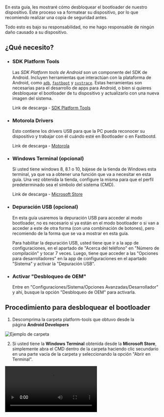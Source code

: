 
<Head
	title="[Guía] Unlock Bootloader"
	description="Guía para desbloquear el Bootloader en el dispositivo Motorola One Fusion | Astro"
	ogUrl="https://syoker.vercel.app/es/blog/motorolaonefusion/guide-unlock-bootloader"
	ogTitle="[Guía] Unlock Bootloader"
	ogDescription="Guía para desbloquear el Bootloader en el dispositivo Motorola One Fusion | Astro"
	ogImage="https://raw.githubusercontent.com/Syoker/personal-website/main/public/img/banner-unlockbootloader.png"
/>

En esta guía, les mostraré cómo desbloquear el bootloader de nuestro dispositivo. Este proceso va a formatear su dispositivo, por lo que recomiendo realizar una copia de seguridad antes.

Todo esto es bajo su responsabilidad, no me hago responsable de ningún daño causado a su dispositivo.

## **¿Qué necesito?**

- ### **SDK Platform Tools**
    
    Las *SDK Platform tools de Android* son un componente del SDK de Android. Incluyen herramientas que interactúan con la plataforma de Android, como <code><a href="https://developer.android.com/studio/command-line/adb">adb</a></code>, <code><a href="https://android.googlesource.com/platform/system/core/+/master/fastboot/#fastboot">fastboot</a></code> y <code><a href="https://developer.android.com/topic/performance/tracing/command-line">systrace</a></code>. Estas herramientas son necesarias para el desarrollo de apps para Android, o bien si quieres desbloquear el bootloader de tu dispositivo y actualizarlo con una nueva imagen del sistema.

  	Link de descarga - [SDK Platform Tools](https://developer.android.com/studio/releases/platform-tools)
    
- ### **Motorola Drivers**
    
    Esto contiene los drivers USB para que la PC pueda reconocer su dispositivo y trabajar con él cuándo esté en Bootloader o en Fastbootd.
    
    Link de descarga - [Motorola](https://motorola-global-es-latam.custhelp.com/app/answers/detail/a_id/89882)
    
- ### **Windows Terminal (opcional)**
    
    Si usted tiene windows 8, 8.1 o 10, bájese de la tienda de Windows esta terminal, ya que va a obtener una función que va a necesitar en esta guía. Una vez obtenida la tienda, configure la misma para que el perfil predeterminado sea el símbolo del sistema (CMD).
    
    Link de descarga - [Microsoft Store](https://www.microsoft.com/store/productId/9N0DX20HK701)
    
- ### **Depuración USB (opcional)**
    
    En esta guía usaremos la depuración USB para acceder al modo bootloader, no es necesario si ya están en el modo bootloader o si van a acceder a este de otra forma (con una combinación de botones), pero recomiendo de la forma que se va a mostrar en esta guía.
    
    Para habilitar la depuración USB, usted tiene que ir a la app de configuraciones, en el apartado de "Acerca del teléfono" en "Número de compilación" y tocar 7 veces. Luego, tiene que acceder a las "Opciones para desarrolladores" en la app de configuraciones en el apartado "Sistema" y activar la "Depuración USB".
    
- ### **Activar "Desbloqueo de OEM"**
    
    Entre en "Configuraciones/Sistema/Opciones Avanzadas/Desarrollador" y ahí, busque la opción "Desbloqueo de OEM" para activarla.
    

## **Procedimiento para desbloquear el bootloader**

1. Descomprima la carpeta platform-tools que obtuvo desde la página **Android Developers**

![Ejemplo de carpeta](/img/guide-examplefolder.png)

2. Si usted tiene la **Windows Terminal** obtenida desde la **Microsoft Store**, simplemente abra el CMD dentro de la carpeta haciendo clic secundario en una parte vacía de la carpeta y seleccionando la opción "Abrir en Terminal".
    
<Video src="/video/opencommandprompt.mp4" />

	Si usted no tiene la **Windows Terminal**, dentro de la carpeta en un espacio vacío haga shift+clic secundario y seleccione la opción "Abrir la ventana de PowerShell aquí", escriba `cmd` dentro de la ventana y presione enter.

<Video src="/video/openwindowspowershell.mp4" />

3. Conecte el dispositivo a la PC, escriba en el CMD `adb devices` (el teléfono tiene que estar encendido para que este comando funcione, en el caso de que ya esté en bootloader, escriba `fastboot devices`) y presione enter. Si la consola no le devuelve
    
    ```bash
    List of devices   attached
    ZE222BZWFF        device
    ```
    
    entonces asegúrese de que tenga conectado bien el dispositivo, o haya activado la depuración USB.
    
4. Ahora reinicie al bootloader (si es que no está en él) con `adb reboot bootloader` o con la combinación de teclas "volumen - y power" (tiene que mantener presionado estos botones hasta que aparezca la pantalla del bootloader).
    
    De cualquier forma, esto accederá al bootloader, el mismo tiene una pantalla con texto y el robot de Android acostado con una tapa abierta.
    

Los siguientes pasos estarán en [esta](https://motorola-global-portal.custhelp.com/app/standalone%2Fbootloader%2Funlock-your-device-b) página de Motorola, pero yo lo explicaré de todas formas porque están en inglés.

5. Dentro de la terminal previamente abierta, escriban `fastboot oem get_unlock_data`. Este comando les soltará en la terminal el ID de su dispositivo, el cual necesitarán para obtener un código de desbloqueo.
    
    El ID se mostrará de la siguiente manera en Windows/Linux:
    
	```bash
	(bootloader) 0A40040192024205#4C4D3556313230
	(bootloader) 30373731363031303332323239#BD00
	(bootloader) 8A672BA4746C2CE02328A2AC0C39F95
	(bootloader) 1A3E5#1F53280002000000000000000
	(bootloader) 0000000
	```

    Y de la siguiente manera en MAC:

	```bash
	INFO0A40040192024205#4C4D3556313230
	INFO30373731363031303332323239#BD00
	INFO8A672BA4746C2CE02328A2AC0C39F95
	INFO1A3E5#1F53280002000000000000000
	INFO0000000
	```
    
6. Deberá generar su código de desbloqueo a partir de lo que le devolvió el CMD, para hacerlo, tendrá que pegar las 5 líneas de salida en una cadena continua sin "bootloader o info" ni espacios en blanco. El código debería quedar de la siguiente manera:
    
	```bash
	0A40040192024205#4C4D355631323030373731363031303332323239#BD008A672BA4746C2CE02328A2AC0C39F951A3E5#1F532800020000000000000000000000
	```
    
7. Pegue el código que hizo en el campo de texto de la [página de Motorola](https://motorola-global-portal.custhelp.com/app/standalone%2Fbootloader%2Funlock-your-device-b) que dice "MAKE SURE YOUR DEVICE IS UNLOCKABLE".
    
    Luego, haga click en el botón que dice "Can my device be unlocked?".
    
    Le llegará un código por correo por parte de Motorola en los próximos minutos.
    
8. Una vez que le llego el correo con el código, escriba en la terminal `fastboot oem unlock "código"`, donde "código" es el código que le enviaron por correo, y va sin las comillas.
    
9. Ahora en el teléfono le saldrá una pantalla que le pedirá una confirmación de si realmente quiere desbloquear el bootloader, en esta pantalla se tendrá que navegar con las teclas de volumen y podrá confirmar con el botón de power. Confirme y espere unos 20 segundos aproximadamente hasta que la consola muestre un `OKAY`.
    
10. Ahora simplemente reinicie al sistema con `fastboot reboot` y listo.
    
    Si por alguna razón usted quiere volver a bloquear el bootloader del dispositivo, simplemente escriba `fastboot oem lock`. Le saldrá la misma pantalla de confirmación, le da a confirmar y espera a que la consola muestre un `OKAY`.
    
    Aclaro desde ya que el volver a bloquear el dispositivo tiene riesgo de brickear el celular, por lo que no lo recomiendo.
    

Si tienen alguna duda, pasen por el grupo de Telegram de nuestro dispositivo [Motorola One Fusion | Español™](https://t.me/MotorolaOneFusionES).
